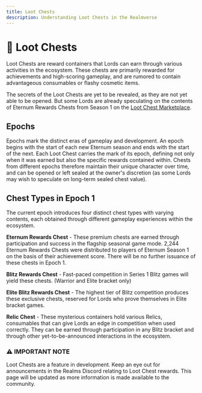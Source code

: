 ```yaml
---
title: Loot Chests
description: Understanding Loot Chests in the Realmverse
---
```



# 🎁 Loot Chests

Loot Chests are reward containers that Lords can earn through various activities in the ecosystem. These chests are
primarily rewarded for achievements and high-scoring gameplay, and are rumored to contain advantageous consumables or
flashy cosmetic items.

The secrets of the Loot Chests are yet to be revealed, as they are not yet able to be opened. But some Lords are already
speculating on the contents of Eternum Rewards Chests from Season 1 on the
[Loot Chest Marketplace](https://empire.realms.world/trade/loot-chests).

## Epochs

Epochs mark the distinct eras of gameplay and development. An epoch begins with the start of each new Eternum season and
ends with the start of the next. Each Loot Chest carries the mark of its epoch, defining not only when it was earned but
also the specific rewards contained within. Chests from different epochs therefore maintain their unique character over
time, and can be opened or left sealed at the owner's discretion (as some Lords may wish to speculate on long-term
sealed chest value).

## Chest Types in Epoch 1

The current epoch introduces four distinct chest types with varying contents, each obtained through different gameplay
experiences within the ecosystem.

**Eternum Rewards Chest** - These premium chests are earned through participation and success in the flagship seasonal
game mode. 2,244 Eternum Rewards Chests were distributed to players of Eternum Season 1 on the basis of their
achievement score. There will be no further issuance of these chests in Epoch 1.

**Blitz Rewards Chest** - Fast-paced competition in Series 1 Blitz games will yield these chests. (Warrior and Elite
bracket only)

**Elite Blitz Rewards Chest** - The highest tier of Blitz competition produces these exclusive chests, reserved for
Lords who prove themselves in Elite bracket games.

**Relic Chest** - These mysterious containers hold various Relics, consumables that can give Lords an edge in
competition when used correctly. They can be earned through participation in any Blitz bracket and through other
yet-to-be-announced interactions in the ecosystem.

<div style={importantNote.container}>
  <h3 style={importantNote.title}>⚠️ IMPORTANT NOTE</h3>
  <p style={importantNote.content}>
    Loot Chests are a feature in development. Keep an eye out for announcements in the Realms Discord relating to Loot
    Chest rewards. This page will be updated as more information is made available to the community.
  </p>
</div>
